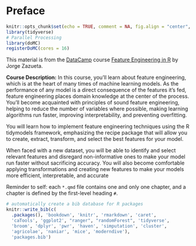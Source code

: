 # Preface {.unnumbered}

```r
knitr::opts_chunk$set(echo = TRUE, comment = NA, fig.align = "center", fig.width = 4, fig.height = 4, message = FALSE, warning = FALSE)
library(tidyverse)
# Parallel Processing
library(doMC)
registerDoMC(cores = 16)
```

This material is from the [DataCamp](https://www.datacamp.com) course [Feature Engineering in R](https://app.datacamp.com/learn/courses/feature-engineering-in-r) by Jorge Zazueta.

**Course Description:** In this course, you’ll learn about feature engineering, which is at the heart of many times of machine learning models. As the performance of any model is a direct consequence of the features it’s fed, feature engineering places domain knowledge at the center of the process. You’ll become acquainted with principles of sound feature engineering, helping to reduce the number of variables where possible, making learning algorithms run faster, improving interpretability, and preventing overfitting.

You will learn how to implement feature engineering techniques using the R tidymodels framework, emphasizing the recipe package that will allow you to create, extract, transform, and select the best features for your model.

When faced with a new dataset, you will be able to identify and select relevant features and disregard non-informative ones to make your model run faster without sacrificing accuracy. You will also become comfortable applying transformations and creating new features to make your models more efficient, interpretable, and accurate

Reminder to self: each `*.qmd` file contains one and only one chapter, and a chapter is defined by the first-level heading `#`.

```r
# automatically create a bib database for R packages
knitr::write_bib(c(
  .packages(), 'bookdown', 'knitr', 'rmarkdown', 'caret', 
  'caTools', 'ggplot2', "ranger", "randomForest", 'tidyverse',
  'broom', 'dplyr', 'pwr', 'haven', 'simputation', 'cluster', 
  'agricolae', 'naniar', 'mice', 'moderndive'), 
  'packages.bib')
```
